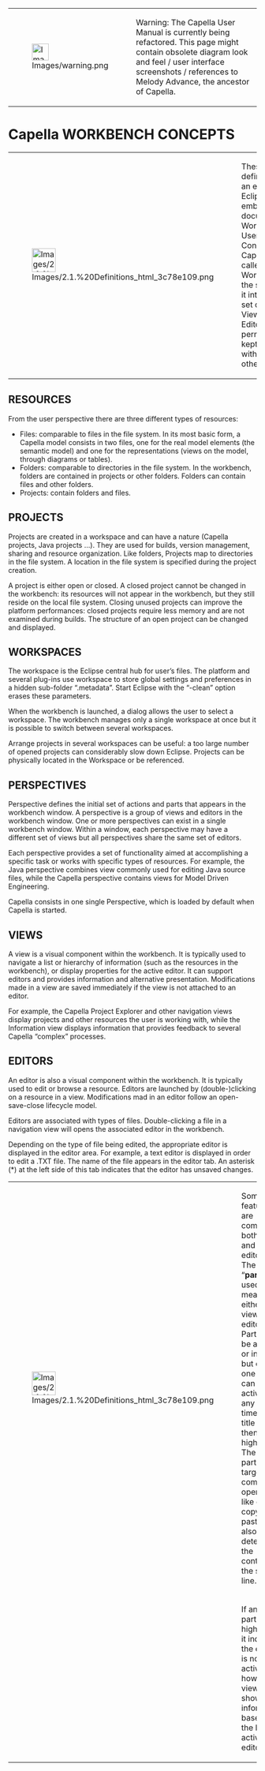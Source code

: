 <!--
  Copyright (c) 2006, 2015 THALES GLOBAL SERVICES.
  All rights reserved. This program and the accompanying materials
  are made available under the terms of the Eclipse Public License v1.0
  which accompanies this distribution, and is available at
  http://www.eclipse.org/legal/epl-v10.html

  Contributors:
       Thales - initial API and implementation
-->

{| border="1"
|-
| [[Image:Images/warning.png|34px]]
| Warning: The Capella User Manual is currently being refactored. This page might contain obsolete diagram look and feel / user interface screenshots / references to Melody Advance, the ancestor of Capella.
|}  

= Capella WORKBENCH CONCEPTS =

{| border="1"
|-
| [[Image:Images/2.1.%20Definitions_html_3c78e109.png|48x48px]] 
| These definitions are an extract from Eclipse&rsquo;s own embedded documentation: Workbench User Guide / Concepts. Capella is called a Workbench in the sense that it integrates a set of different Views and Editors, permanently kept synced with each other. 
|}  

== RESOURCES ==
 
From the user perspective there are three different types of resources:
 
* Files: comparable to files in the file system. In its most basic form, a Capella model consists in two files, one for the real model elements (the semantic model) and one for the representations (views on the model, through diagrams or tables).
* Folders: comparable to directories in the file system. In the workbench, folders are contained in projects or other folders. Folders can contain files and other folders.
* Projects: contain folders and files.

== PROJECTS ==
 
Projects are created in a workspace and can have a nature (Capella projects, Java projects &hellip;). They are used for builds, version management, sharing and resource organization. Like folders, Projects map to directories in the file system. A location in the file system is specified during the project creation.
 
A project is either open or closed. A closed project cannot be changed in the workbench: its resources will not appear in the workbench, but they still reside on the local file system. Closing unused projects can improve the platform performances: closed projects require less memory and are not examined during builds. The structure of an open project can be changed and displayed.
 
== WORKSPACES ==
 
The workspace is the Eclipse central hub for user&rsquo;s files. The platform and several plug-ins use workspace to store global settings and preferences in a hidden sub-folder &ldquo;.metadata&rdquo;. Start Eclipse with the &ldquo;-clean&rdquo; option erases these parameters.
 
When the workbench is launched, a dialog allows the user to select a workspace. The workbench manages only a single workspace at once but it is possible to switch between several workspaces.
 
Arrange projects in several workspaces can be useful: a too large number of opened projects can considerably slow down Eclipse. Projects can be physically located in the Workspace or be referenced.
 
== PERSPECTIVES ==
 
Perspective defines the initial set of actions and parts that appears in the workbench window. A perspective is a group of views and editors in the workbench window. One or more perspectives can exist in a single workbench window. Within a window, each perspective may have a different set of views but all perspectives share the same set of editors.
 
Each perspective provides a set of functionality aimed at accomplishing a specific task or works with specific types of resources. For example, the Java perspective combines view commonly used for editing Java source files, while the Capella perspective contains views for Model Driven Engineering.
 
Capella consists in one single Perspective, which is loaded by default when Capella is started.
 
== VIEWS ==
 
A view is a visual component within the workbench. It is typically used to navigate a list or hierarchy of information (such as the resources in the workbench), or display properties for the active editor. It can support editors and provides information and alternative presentation. Modifications made in a view are saved immediately if the view is not attached to an editor.
 
For example, the Capella Project Explorer and other navigation views display projects and other resources the user is working with, while the Information view displays information that provides feedback to several Capella &ldquo;complex&rdquo; processes.
 
== EDITORS ==
 
An editor is also a visual component within the workbench. It is typically used to edit or browse a resource. Editors are launched by (double-)clicking on a resource in a view. Modifications mad in an editor follow an open-save-close lifecycle model.
 
Editors are associated with types of files. Double-clicking a file in a navigation view will opens the associated editor in the workbench.
 
Depending on the type of file being edited, the appropriate editor is displayed in the editor area. For example, a text editor is displayed in order to edit a .TXT file. The name of the file appears in the editor tab. An asterisk (*) at the left side of this tab indicates that the editor has unsaved changes.
             
{| border="1"
|-
| [[Image:Images/2.1.%20Definitions_html_3c78e109.png|48x48px]] 
| Some features are common to both views and editors. The term &ldquo;'''part'''&rdquo; is used to mean either a view or an editor. Parts can be active or inactive, but only one part can be active at any one time, its title bar is then highlighted. The active part is the target for common operations like cut, copy, paste. It also determines the contents of the status line. 
|-
| <br> 
| If an editor part is not highlighted it indicates the editor is not active; however views may show information based on the last active editor. 
|}  
